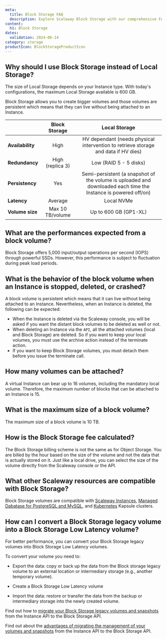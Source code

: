 ```yaml
---
meta:
  title: Block Storage FAQ
  description: Explore Scaleway Block Storage with our comprehensive FAQ covering performance, persistence, and more. Learn how Block Storage compares to Local Storage and its compatibility with Scaleway resources.
content:
  h1: Block Storage
dates:
  validation: 2024-06-14
category: storage
productIcon: BlockStorageProductIcon
---
```


## Why should I use Block Storage instead of Local Storage?

The size of Local Storage depends on your Instance type. With today's configurations, the maximum Local Storage available is 600 GB.

Block Storage allows you to create bigger volumes and those volumes are persistent which means that they can live without being attached to an Instance.

|                    |         **Block Storage**         |           **Local Storage**                                                                                    |
|--------------------|:---------------------------------:|:--------------------------------------------------------------------------------------------------------------:|
| **Availability**   | High                              | HV dependant (needs physical intervention to retrieve storage and data if HV dies)                             |
| **Redundancy**     | High (replica 3)                  | Low (RAID 5 - 5 disks)                                                                                         |
| **Persistency**    | Yes                               | Semi-persistent (a snapshot of the volume is uploaded and downloaded each time the Instance is powered off/on) |
| **Latency**        | Average                           | Local NVMe                                                                                                     |
| **Volume size**    | Max 10 TB/volume                  | Up to 600 GB (GP1-XL)                                                                                          |

## What are the performances expected from a block volume?

Block Storage offers 5,000 input/output operations per second (IOPS) through powerful SSDs. 
However, this performance is subject to fluctuation during peak load periods.

## What is the behavior of the block volume when an Instance is stopped, deleted, or crashed?

A block volume is persistent which means that it can live without being attached to an Instance. Nevertheless, when an Instance is deleted, the following can be expected:

- When the Instance is deleted via the Scaleway console, you will be asked if you want the distant block volumes to be deleted as well or not.
- When deleting an Instance via the `API`, all the attached volumes (local and Block Storage) are deleted. So if you want to keep your local volumes, you must use the archive action instead of the terminate action.
- If you want to keep Block Storage volumes, you must detach them before you issue the terminate call.

## How many volumes can be attached?

A virtual Instance can bear up to 16 volumes, including the mandatory local volume.
Therefore, the maximum number of blocks that can be attached to an Instance is 15.

## What is the maximum size of a block volume?

The maximum size of a block volume is 10 TB.

## How is the Block Storage fee calculated?

The Block Storage billing scheme is not the same as for Object Storage. You are billed by the hour based on the size of the volume and not the data that is actually stored on it. Just like a local drive, you can select the size of the volume directly from the Scaleway console or the API.

## What other Scaleway resources are compatible with Block Storage?

Block Storage volumes are compatible with [Scaleway Instances](/compute/instances/), [Managed Dabatase for PostgreSQL and MySQL](/managed-databases/postgresql-and-mysql/), and [Kubernetes](/containers/kubernetes/) Kapsule clusters.

## How can I convert a Block Storage legacy volume into a Block Storage Low Latency volume?

For better performance, you can convert your Block Storage legacy volumes into Block Storage Low Latency volumes.

To convert your volume you need to:

- Export the data: copy or back up the data from the Block storage legacy volume to an external location or intermediary storage (e.g., another temporary volume).

- Create a Block Storage Low Latency volume

- Import the data: restore or transfer the data from the backup or intermediary storage into the newly created volume.

Find out how to [migrate your Block Storage legacy volumes and snapshots](/compute/instances/how-to/migrate-volumes-snapshots-to-sbs/) from the Instance API to the Block Storage API.

Find out about the [advantages of migrating the management of your volumes and snapshots](advantages-migrating-to-sbs) from the Instance API to the Block Storage API.
